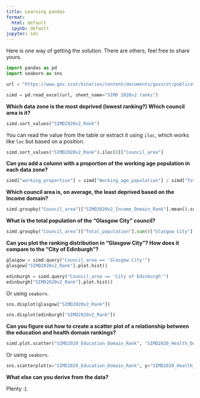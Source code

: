 ```yaml
---
title: Learning pandas
format:
  html: default
  ipynb: default
jupyter: sds
---
```


Here is one way of getting the solution. There are others, feel free to share yours.

```python
import pandas as pd
import seaborn as sns
```

```python
url = "https://www.gov.scot/binaries/content/documents/govscot/publications/statistics/2020/01/scottish-index-of-multiple-deprivation-2020-ranks-and-domain-ranks/documents/scottish-index-of-multiple-deprivation-2020-ranks-and-domain-ranks/scottish-index-of-multiple-deprivation-2020-ranks-and-domain-ranks/govscot%3Adocument/SIMD%2B2020v2%2B-%2Branks.xlsx"
```

```python
simd = pd.read_excel(url, sheet_name="SIMD 2020v2 ranks")
```

**Which data zone is the most deprived (lowest ranking?) Which council area is it?**

```python
simd.sort_values("SIMD2020v2_Rank")
```

You can read the value from the table or extract it using `iloc`, which works like `loc` but based on a position.

```python
simd.sort_values("SIMD2020v2_Rank").iloc[0]["Council_area"]
```

**Can you add a column with a proportion of the working age population in each data zone?**

```python
simd["working_proportion"] = simd["Working_age_population"] / simd["Total_population"]
```

**Which council area is, on average, the least deprived based on the Income domain?**

```python
simd.groupby("Council_area")["SIMD2020v2_Income_Domain_Rank"].mean().sort_values(ascending=False).head(1)
```

**What is the total population of the “Glasgow City” council?**

```python
simd.groupby("Council_area")["Total_population"].sum()["Glasgow City"]
```

**Can you plot the ranking distribution in “Glasgow City”? How does it compare to the “City of Edinburgh”?**

```python
glasgow = simd.query("Council_area == 'Glasgow City'")
glasgow["SIMD2020v2_Rank"].plot.hist()
```

```python
edinburgh = simd.query("Council_area == 'City of Edinburgh'")
edinburgh["SIMD2020v2_Rank"].plot.hist()
```

Or using `seaborn`.

```python
sns.displot(glasgow["SIMD2020v2_Rank"])
```

```python
sns.displot(edinburgh["SIMD2020v2_Rank"])
```

**Can you figure out how to create a scatter plot of a relationship between the education and health domain rankings?**

```python
simd.plot.scatter("SIMD2020_Education_Domain_Rank", "SIMD2020_Health_Domain_Rank")
```

Or using `seaborn`.

```python
sns.scatterplot(x="SIMD2020_Education_Domain_Rank", y="SIMD2020_Health_Domain_Rank", data=simd)
```

**What else can you derive from the data?**

Plenty :).

